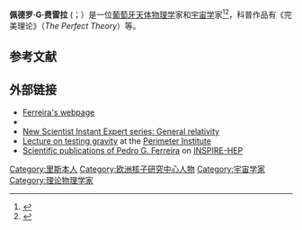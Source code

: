 {{Infobox scientist
| name              = Pedro Gil Ferreira
| image             = 
| image_size        = 
| alt               = 
| caption           = 
| birth_date        = {{birth date and age|1968|3|18}}
| birth_place       = 葡萄牙[[里斯本|里斯本]]
| death_date        = 
| death_place       = 
| citizenship       = 英国、葡萄牙、尼日利亚
| nationality       = 
| fields            = [[宇宙学|宇宙学]]
| workplaces        = [[牛津大学|牛津大学]]<br />[[欧洲核子研究中心|欧洲核子研究中心]]<br />[[加利福尼亞大學柏克萊分校|加利福尼亞大學柏克萊分校]]
| alma_mater        = [[里斯本技术大学|里斯本技术大学]]<br />[[伦敦帝国学院|伦敦帝国学院]]
| doctoral_advisor  = [[安德烈亚斯·阿尔布雷克特|安德烈亚斯·阿尔布雷克特]]<br />[[Neil_Turok|Neil Turok]]
| academic_advisors = 
| doctoral_students = 
| notable_students  = [[Jo_Dunkley|Jo Dunkley]]<ref name=dunkdphil>{{cite thesis|degree=DPhil|publisher=University of Oxford|url=http://solo.bodleian.ox.ac.uk/OXVU1:LSCOP_OX:oxfaleph016676050|title=Modern methods for cosmological parameter estimation : beyond the adiabatic paradigm|first= Joanna|last=Dunkley|date=2005|id={{EThOS|uk.bl.ethos.441310}}|website=bodleian.ox.ac.uk|oclc=500732473}}</ref>

| known_for         = [[第五元素_(物理學)|第五元素]]<br />[[廣義相對論的替代理論|廣義相對論的替代理論]]
| author_abbrev_bot = 
| author_abbrev_zoo = 
| influences        = 
| influenced        = 
| awards            = 
| signature         = <!--(filename only)-->
| signature_alt     = 
| footnotes         = 
}}
'''佩德罗·G·费雷拉''' ({{Lang-en|Pedro G. Ferreira}}；{{bd|1968年|3月18日}}）是一位[[葡萄牙|葡萄牙]][[天体物理学|天体物理学]]家和[[宇宙学|宇宙学]]家<ref name="Levin2016">{{cite book|author=Janna Levin|title=Black Hole Blues and Other Songs from Outer Space|url=https://books.google.com/books?id=AzHjCgAAQBAJ&pg=PA226|date=29 March 2016|publisher=Knopf Doubleday Publishing Group|isbn=978-0-307-95820-4|pages=226–}}</ref><ref name="Halpern2012">{{cite book|author=Paul Halpern|title=Edge of the Universe: A Voyage to the Cosmic Horizon and Beyond|url=https://books.google.com/books?id=P8nkJdkApOUC&pg=PT57|date=10 August 2012|publisher=[[John_Wiley_&_Sons|John Wiley & Sons]]|isbn=978-1-118-23460-0|pages=57–}}</ref>，科普作品有《完美理论》（''The Perfect Theory''）等。
== 参考文献 ==
{{reflist}}

== 外部链接 ==
*[http://www.pedroferreira.co.uk/ Ferreira's webpage] {{Wayback|url=http://www.pedroferreira.co.uk/ |date=20210207035132 }}
*{{IMDb name|4092406}}
*[https://www.newscientist.com/special/instant-expert-general-relativity New Scientist Instant Expert series: General relativity] {{Wayback|url=https://www.newscientist.com/special/instant-expert-general-relativity |date=20150711211710 }}
*[http://pirsa.org/index.php?p=speaker&name=Pedro_Ferreira Lecture on testing gravity] {{Wayback|url=http://pirsa.org/index.php?p=speaker&name=Pedro_Ferreira |date=20180111052746 }} at the [[Perimeter_Institute|Perimeter Institute]]
*[https://inspirehep.net/author/profile/P.G.Ferreira.1 Scientific publications of Pedro G. Ferreira] {{Wayback|url=https://inspirehep.net/author/profile/P.G.Ferreira.1 |date=20171125144320 }} on [[INSPIRE-HEP|INSPIRE-HEP]]
{{第一推动丛书}}
{{Authority control}}

{{DEFAULTSORT:Ferreira, Pedro G.}}

[[Category:里斯本人|Category:里斯本人]]
[[Category:欧洲核子研究中心人物|Category:欧洲核子研究中心人物]]
[[Category:宇宙学家|Category:宇宙学家]]
[[Category:理论物理学家|Category:理论物理学家]]